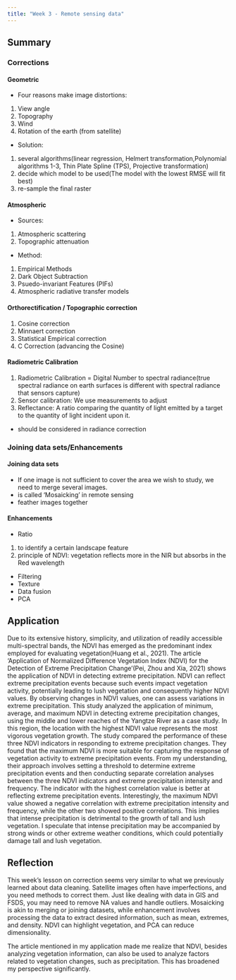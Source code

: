 ```yaml
---
title: "Week 3 - Remote sensing data"
---
```

## Summary
### Corrections

####  Geometric


- Four reasons make image distortions: 

 1. View angle 
 2. Topography 
 3. Wind 
 4. Rotation of the earth (from satellite)
 
- Solution:
 1. several algorithms(linear regression, Helmert transformation,Polynomial algorithms 1-3,  Thin Plate Spline (TPS), Projective transformation)
 2. decide which model to be used(The model with the lowest RMSE will fit best) 
 3.  re-sample the final raster
  
#### Atmospheric
  
- Sources:
1.  Atmospheric scattering 
2. Topographic attenuation 

- Method:
1. Empirical Methods
2. Dark Object Subtraction
3. Psuedo-invariant Features (PIFs)
4. Atmospheric radiative transfer models 

#### Orthorectification / Topographic correction
1. Cosine correction
2. Minnaert correction
3. Statistical Empirical correction
4. C Correction (advancing the Cosine)

#### Radiometric Calibration
1.  Radiometric Calibration = Digital Number to spectral radiance(true spectral radiance on earth surfaces is different with spectral radiance that sensors capture)
2.  Sensor calibration: We use measurements to adjust 
3.  Reflectance: A ratio comparing the quantity of light emitted by a target to the quantity of light incident upon it.
   - should be considered in radiance correction

### Joining data sets/Enhancements
#### Joining data sets
- If one image is not sufficient to cover the area we wish to study, we need to merge several images.
- is called 'Mosaicking' in remote sensing
- feather images together 
  
#### Enhancements
- Ratio
1. to identify a certain landscape feature
2. principle of NDVI: vegetation reflects more in the NIR but absorbs in the Red wavelength
- Filtering
- Texture
- Data fusion
- PCA

## Application
Due to its extensive history, simplicity, and utilization of readily accessible multi-spectral bands, the NDVI has emerged as the predominant index employed for evaluating vegetation(Huang et al., 2021). The article 'Application of Normalized Difference Vegetation Index (NDVI) for the Detection of Extreme Precipitation Change'(Pei, Zhou and Xia, 2021) shows the application of NDVI in detecting extreme precipitation. NDVI can reflect extreme precipitation events because such events impact vegetation activity, potentially leading to lush vegetation and consequently higher NDVI values. By observing changes in NDVI values, one can assess variations in extreme precipitation. This study analyzed the application of minimum, average, and maximum NDVI in detecting extreme precipitation changes, using the middle and lower reaches of the Yangtze River as a case study. In this region, the location with the highest NDVI value represents the most vigorous vegetation growth. The study compared the performance of these three NDVI indicators in responding to extreme precipitation changes. They found that the maximum NDVI is more suitable for capturing the response of vegetation activity to extreme precipitation events. From my understanding, their approach involves setting a threshold to determine extreme precipitation events and then conducting separate correlation analyses between the three NDVI indicators and extreme precipitation intensity and frequency. The indicator with the highest correlation value is better at reflecting extreme precipitation events. Interestingly, the maximum NDVI value showed a negative correlation with extreme precipitation intensity and frequency, while the other two showed positive correlations. This implies that intense precipitation is detrimental to the growth of tall and lush vegetation. I speculate that intense precipitation may be accompanied by strong winds or other extreme weather conditions, which could potentially damage tall and lush vegetation.


## Reflection

This week's lesson on correction seems very similar to what we previously learned about data cleaning. Satellite images often have imperfections, and you need methods to correct them. Just like dealing with data in GIS and FSDS, you may need to remove NA values and handle outliers. Mosaicking is akin to merging or joining datasets, while enhancement involves processing the data to extract desired information, such as mean, extremes, and density. NDVI can highlight vegetation, and PCA can reduce dimensionality.

The article mentioned in my application made me realize that NDVI, besides analyzing vegetation information, can also be used to analyze factors related to vegetation changes, such as precipitation. This has broadened my perspective significantly.